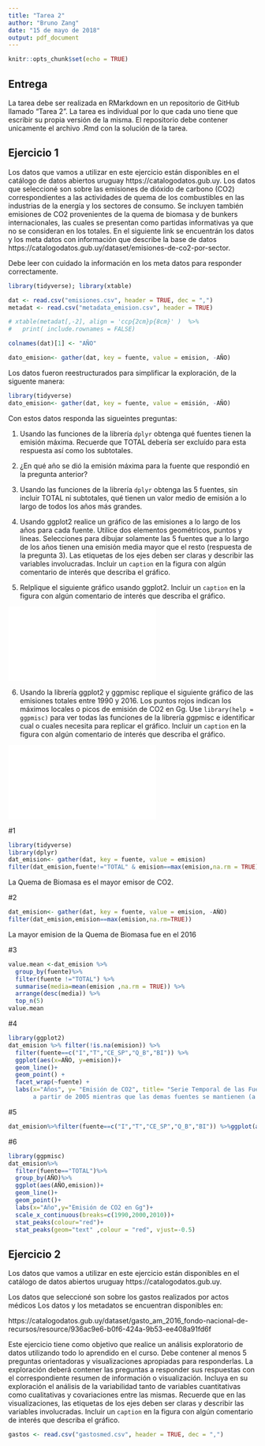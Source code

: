 ```yaml
---
title: "Tarea 2"
author: "Bruno Zang"
date: "15 de mayo de 2018"
output: pdf_document
---
```


```r
knitr::opts_chunk$set(echo = TRUE)
```

## Entrega

La tarea debe ser realizada en RMarkdown en un repositorio de GitHub llamado "Tarea 2".
La tarea es individual por lo que cada uno tiene que escribir su propia versión de la misma. 
El repositorio debe contener unicamente el archivo .Rmd con la solución de la tarea.

## Ejercicio 1

Los datos que vamos a utilizar en este ejercicio están disponibles en el catálogo de datos abiertos uruguay https://catalogodatos.gub.uy.
Los datos que seleccioné son sobre las emisiones de dióxido de carbono (CO2) correspondientes a las actividades de quema de los combustibles en las industrias de la energía y los sectores de consumo. Se incluyen también emisiones de CO2 provenientes de la quema de biomasa y de bunkers internacionales, las cuales se presentan como partidas informativas ya que no se consideran en los totales. En el siguiente link se encuentrán los datos y los meta datos con información que describe la base de datos https://catalogodatos.gub.uy/dataset/emisiones-de-co2-por-sector.

Debe leer con cuidado la información en los meta datos para responder correctamente.


```r
library(tidyverse); library(xtable)

dat <- read.csv("emisiones.csv", header = TRUE, dec = ",") 
metadat <- read.csv("metadata_emision.csv", header = TRUE) 

# xtable(metadat[,-2], align = 'ccp{2cm}p{8cm}' )  %>%
#   print( include.rownames = FALSE)

colnames(dat)[1] <- "AÑO"

dato_emision<- gather(dat, key = fuente, value = emision, -AÑO)
``` 

Los datos fueron reestructurados para simplificar  la exploración, de la siguente manera:

```r
library(tidyverse)
dato_emision<- gather(dat, key = fuente, value = emisión, -AÑO)
```

Con estos datos responda las sigueintes preguntas:

 1. Usando las funciones de la librería `dplyr` obtenga qué fuentes tienen la emisión máxima. Recuerde que TOTAL debería ser excluído para esta respuesta así como los subtotales.

 2. ¿En qué año se dió la emisión máxima para la fuente que respondió en la pregunta anterior?

3. Usando las funciones de la librería `dplyr` obtenga las 5 fuentes, sin incluir TOTAL ni subtotales, qué tienen un valor medio de emisión a lo largo de todos los años más grandes. 

4. Usando ggplot2 realice un gráfico de las emisiones a lo largo de los años para cada fuente. Utilice dos elementos geométricos, puntos y lineas. 
Selecciones para dibujar solamente las 5 fuentes que a lo largo de los años tienen una emisión media mayor que el resto (respuesta de la pregunta 3).
Las etiquetas de los ejes deben ser claras y describir las variables involucradas. Incluir un `caption` en la figura con algún comentario de interés que describa el gráfico.

5. Relplique el siguiente gráfico usando ggplot2.
 Incluir un `caption` en la figura con algún comentario de interés que describa el gráfico.


\newpage
![](box.pdf)

6. Usando la librería ggplot2 y ggpmisc replique el siguiente gráfico de las emisiones totales entre 1990 y 2016.
Los puntos rojos indican los máximos locales  o picos de emisión de CO2 en Gg. 
Use `library(help = ggpmisc)` para ver todas las funciones de la librería ggpmisc e identificar cual o cuales necesita para replicar el gráfico.
Incluir un `caption` en la figura con algún comentario de interés que describa el gráfico.

![](ggmisc.pdf)
\newpage

#1
```r
library(tidyverse)
library(dplyr)
dat_emision<- gather(dat, key = fuente, value = emision)
filter(dat_emision,fuente!="TOTAL" & emision==max(emision,na.rm = TRUE))
```

La Quema de Biomasa es el mayor emisor de CO2.

#2
```r
dat_emision<- gather(dat, key = fuente, value = emision, -AÑO)
filter(dat_emision,emision==max(emision,na.rm=TRUE))
```

La mayor emision de la Quema de Biomasa fue en el 2016

#3
```r
value.mean <-dat_emision %>%
  group_by(fuente)%>%
  filter(fuente !="TOTAL") %>%
  summarise(media=mean(emision ,na.rm = TRUE)) %>% 
  arrange(desc(media)) %>% 
  top_n(5)
value.mean
```

#4
```r
library(ggplot2)
dat_emision %>% filter(!is.na(emision)) %>%
  filter(fuente==c("I","T","CE_SP","Q_B","BI")) %>%
  ggplot(aes(x=AÑO, y=emision))+
  geom_line()+
  geom_point() +
  facet_wrap(~fuente) +
  labs(x="Años", y= "Emisión de CO2", title= "Serie Temporal de las Fuentes de Emisión de CO2", caption="Lo que me llama mas la atencion es la mayor emision de CO2 de la fuente Quema de Biomasa 
       a partir de 2005 mientras que las demas fuentes se mantienen (a exepcion de CE_SP que disminuye abruptamente)")
```

#5
```r
dat_emision%>%filter(fuente==c("I","T","CE_SP","Q_B","BI")) %>%ggplot(aes(x=fct_reorder(fuente,-emision),emision))+geom_boxplot()+labs(x="Fuentes con mayor emisión media entre 1990-2016", y="Emisión de CO2 en Gg")

```

#6
```r
library(ggpmisc)
dat_emision%>%
  filter(fuente=="TOTAL")%>%
  group_by(AÑO)%>%
  ggplot(aes(AÑO,emision))+
  geom_line()+
  geom_point()+
  labs(x="Año",y="Emisión de CO2 en Gg")+
  scale_x_continuous(breaks=c(1990,2000,2010))+
  stat_peaks(colour="red")+
  stat_peaks(geom="text" ,colour = "red", vjust=-0.5)
```





## Ejercicio 2

Los datos que vamos a utilizar en este ejercicio están disponibles en el catálogo de datos abiertos uruguay https://catalogodatos.gub.uy.

Los datos que seleccioné son sobre los gastos realizados por actos médicos
Los datos y los metadatos se encuentran disponibles en:

https://catalogodatos.gub.uy/dataset/gasto_am_2016_fondo-nacional-de-recursos/resource/936ac9e6-b0f6-424a-9b53-ee408a91fd6f

Este ejercicio tiene como objetivo que realice un análisis exploratorio de datos utilizando todo lo aprendido en el curso.
Debe contener al menos 5 preguntas orientadoras y visualizaciones apropiadas para responderlas. 
La exploración deberá contener las preguntas a responder sus respuestas con el correspondiente resumen de información o visualización. 
Incluya en su exploración el análisis de la variabilidad tanto de  variables cuantitativas como cualitativas y covariaciones entre las mismas. 
Recuerde que en las visualizaciones, las etiquetas de los ejes deben ser claras y describir las variables involucradas. Incluir un `caption` en la figura con algún comentario de interés que describa el gráfico.

```r

gastos <- read.csv("gastosmed.csv", header = TRUE, dec = ",") 

```